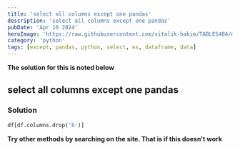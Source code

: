 ```yaml
---
title: 'select all columns except one pandas'
description: 'select all columns except one pandas'
pubDate: 'Apr 16 2024'
heroImage: 'https://raw.githubusercontent.com/vitalik-hakim/TABLES404/main/error_b/python.jpg'
category: 'python'
tags: [except, pandas, python, select, ex, dataframe, data]
---
```


**The solution for this is noted below**

## select all columns except one pandas

### Solution

```python
df[df.columns.drop('b')]
```

**Try other methods by searching on the site. That is if this doesn't work**
